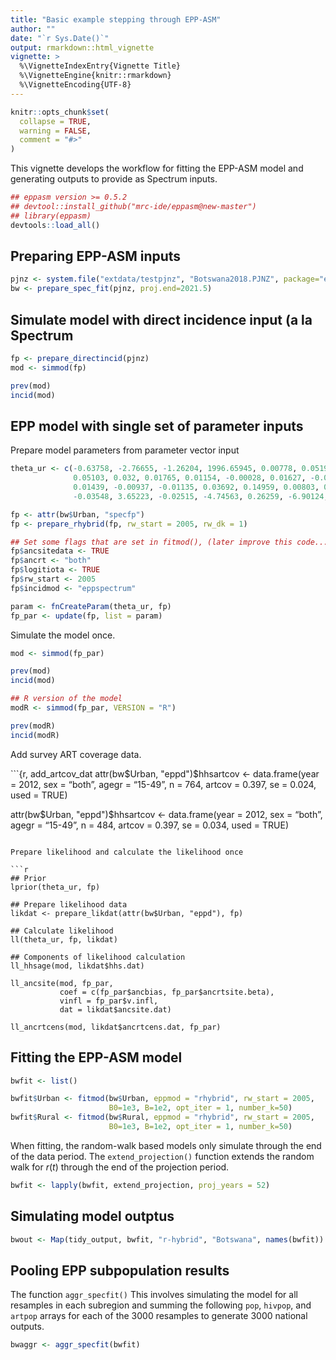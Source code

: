 ```yaml
---
title: "Basic example stepping through EPP-ASM"
author: ""
date: "`r Sys.Date()`"
output: rmarkdown::html_vignette
vignette: >
  %\VignetteIndexEntry{Vignette Title}
  %\VignetteEngine{knitr::rmarkdown}
  %\VignetteEncoding{UTF-8}
---
```


```r
knitr::opts_chunk$set(
  collapse = TRUE,
  warning = FALSE,
  comment = "#>"
)
```

This vignette develops the workflow for fitting the EPP-ASM model and generating outputs to provide as Spectrum inputs.

```r
## eppasm version >= 0.5.2
## devtool::install_github("mrc-ide/eppasm@new-master")
## library(eppasm)
devtools::load_all()
```

## Preparing EPP-ASM inputs

```r
pjnz <- system.file("extdata/testpjnz", "Botswana2018.PJNZ", package="eppasm")
bw <- prepare_spec_fit(pjnz, proj.end=2021.5)
```

## Simulate model with direct incidence input (a la Spectrum

```r
fp <- prepare_directincid(pjnz)
mod <- simmod(fp)

prev(mod)
incid(mod)
```

## EPP model with single set of parameter inputs

Prepare model parameters from parameter vector input
```r
theta_ur <- c(-0.63758, -2.76655, -1.26204, 1996.65945, 0.00778, 0.05195,
              0.05103, 0.032, 0.01765, 0.01154, -0.00028, 0.01627, -0.00051,
              0.01439, -0.00937, -0.01135, 0.03692, 0.14959, 0.00803, 0.02424,
              -0.03548, 3.65223, -0.02515, -4.74563, 0.26259, -6.90124, 0.01583)

fp <- attr(bw$Urban, "specfp")
fp <- prepare_rhybrid(fp, rw_start = 2005, rw_dk = 1)

## Set some flags that are set in fitmod(), (later improve this code...)
fp$ancsitedata <- TRUE
fp$ancrt <- "both"
fp$logitiota <- TRUE
fp$rw_start <- 2005
fp$incidmod <- "eppspectrum"

param <- fnCreateParam(theta_ur, fp)
fp_par <- update(fp, list = param)
```

Simulate the model once.

```r
mod <- simmod(fp_par)

prev(mod)
incid(mod)

## R version of the model
modR <- simmod(fp_par, VERSION = "R")

prev(modR)
incid(modR)
```

Add survey ART coverage data.

```{r, add_artcov_dat
attr(bw$Urban, "eppd")$hhsartcov <- data.frame(year = 2012,
                                               sex = "both",
                                               agegr = "15-49",
                                               n = 764,
                                               artcov = 0.397,
                                               se = 0.024,
                                               used = TRUE)

attr(bw$Urban, "eppd")$hhsartcov <- data.frame(year = 2012,
                                               sex = "both",
                                               agegr = "15-49",
                                               n = 484,
                                               artcov = 0.397,
                                               se = 0.034,
                                               used = TRUE)

```

Prepare likelihood and calculate the likelihood once

```r
## Prior 
lprior(theta_ur, fp)

## Prepare likelihood data
likdat <- prepare_likdat(attr(bw$Urban, "eppd"), fp)

## Calculate likelihood
ll(theta_ur, fp, likdat)

## Components of likelihood calculation
ll_hhsage(mod, likdat$hhs.dat)

ll_ancsite(mod, fp_par,
           coef = c(fp_par$ancbias, fp_par$ancrtsite.beta),
           vinfl = fp_par$v.infl,
           dat = likdat$ancsite.dat)

ll_ancrtcens(mod, likdat$ancrtcens.dat, fp_par)
```


## Fitting the EPP-ASM model

```r
bwfit <- list()

bwfit$Urban <- fitmod(bw$Urban, eppmod = "rhybrid", rw_start = 2005,
                      B0=1e3, B=1e2, opt_iter = 1, number_k=50)
bwfit$Rural <- fitmod(bw$Rural, eppmod = "rhybrid", rw_start = 2005,
                      B0=1e3, B=1e2, opt_iter = 1, number_k=50)
```

When fitting, the random-walk based models only simulate through the end of the
data period. The `extend_projection()` function extends the random walk for $r(t)$
through the end of the projection period.

```r
bwfit <- lapply(bwfit, extend_projection, proj_years = 52)
```

## Simulating model outptus

```r
bwout <- Map(tidy_output, bwfit, "r-hybrid", "Botswana", names(bwfit))
```

## Pooling EPP subpopulation results

The function `aggr_specfit()` 
This involves simulating the model for all resamples in each subregion and summing the following `pop`, `hivpop`, and `artpop` arrays for each of the 3000 resamples to generate 3000 national outputs.

```r
bwaggr <- aggr_specfit(bwfit)
```
